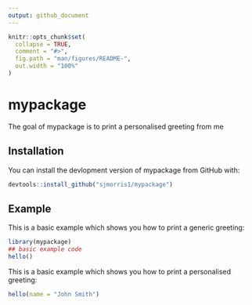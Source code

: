 ```yaml
---
output: github_document
---
```


<!-- README.md is generated from README.Rmd. Please edit that file -->

```r
knitr::opts_chunk$set(
  collapse = TRUE,
  comment = "#>",
  fig.path = "man/figures/README-",
  out.width = "100%"
)
```

# mypackage

<!-- badges: start -->
<!-- badges: end -->

The goal of mypackage is to print a personalised greeting from me

## Installation

You can install the devlopment version of mypackage from GitHub with:

``` r
devtools::install_github("sjmorris1/mypackage")
```

## Example

This is a basic example which shows you how to print a generic greeting:

```r
library(mypackage)
## basic example code
hello()
```

This is a basic example which shows you how to print a personalised greeting:

```r
hello(name = "John Smith")
```

